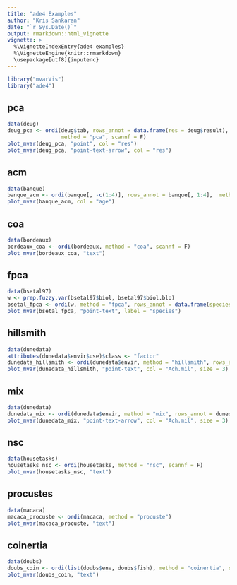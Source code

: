 ```yaml
---
title: "ade4 Examples"
author: "Kris Sankaran"
date: "`r Sys.Date()`"
output: rmarkdown::html_vignette
vignette: >
  %\VignetteIndexEntry{ade4 examples}
  %\VignetteEngine{knitr::rmarkdown}
  \usepackage[utf8]{inputenc}
---
```


```r
library("mvarVis")
library("ade4")
```

## pca

```r
data(deug)
deug_pca <- ordi(deug$tab, rows_annot = data.frame(res = deug$result),
                 method = "pca", scannf = F)
plot_mvar(deug_pca, "point", col = "res")
plot_mvar(deug_pca, "point-text-arrow", col = "res")
```

## acm

```r
data(banque)
banque_acm <- ordi(banque[, -c(1:4)], rows_annot = banque[, 1:4],  method = "acm", scannf = F)
plot_mvar(banque_acm, col = "age")
```

## coa

```r
data(bordeaux)
bordeaux_coa <- ordi(bordeaux, method = "coa", scannf = F)
plot_mvar(bordeaux_coa, "text")
```

## fpca

```r
data(bsetal97)
w <- prep.fuzzy.var(bsetal97$biol, bsetal97$biol.blo)
bsetal_fpca <- ordi(w, method = "fpca", rows_annot = data.frame(species = bsetal97$species.names), scannf = F)
plot_mvar(bsetal_fpca, "point-text", label = "species")
```

## hillsmith

```r
data(dunedata)
attributes(dunedata$envir$use)$class <- "factor"
dunedata_hillsmith <- ordi(dunedata$envir, method = "hillsmith", rows_annot = dunedata$veg, scannf = F)
plot_mvar(dunedata_hillsmith, "point-text", col = "Ach.mil", size = 3)
```

## mix

```r
data(dunedata)
dunedata_mix <- ordi(dunedata$envir, method = "mix", rows_annot = dunedata$veg, scannf = F)
plot_mvar(dunedata_mix, "point-text-arrow", col = "Ach.mil", size = 3)
```

## nsc

```r
data(housetasks)
housetasks_nsc <- ordi(housetasks, method = "nsc", scannf = F)
plot_mvar(housetasks_nsc, "text")
```

## procustes

```r
data(macaca)
macaca_procuste <- ordi(macaca, method = "procuste")
plot_mvar(macaca_procuste, "text")
```

## coinertia

```r
data(doubs)
doubs_coin <- ordi(list(doubs$env, doubs$fish), method = "coinertia", scannf = F)
plot_mvar(doubs_coin, "text")
```
